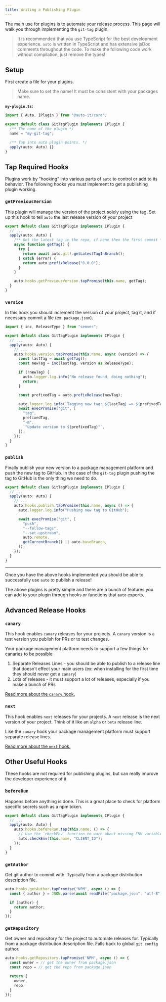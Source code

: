 ```yaml
---
title: Writing a Publishing Plugin
---
```


The main use for plugins is to automate your release process.
This page will walk you through implementing the `git-tag` plugin.

> It is recommended that you use TypeScript for the best development experience.
> `auto` is written in TypeScript and has extensive jsDoc comments throughout the code.
> To make the following code work without compilation, just remove the types!

## Setup

First create a file for your plugins.

> Make sure to set the name! It must be consistent with your packages name.

**`my-plugin.ts`:**

```ts
import { Auto, IPlugin } from "@auto-it/core";

export default class GitTagPlugin implements IPlugin {
  /** The name of the plugin */
  name = "my-git-tag";

  /** Tap into auto plugin points. */
  apply(auto: Auto) {}
}
```

## Tap Required Hooks

Plugins work by "hooking" into various parts of `auto` to control or add to its behavior.
The following hooks you must implement to get a publishing plugin working.

### `getPreviousVersion`

This plugin will manage the version of the project solely using the tag.
Set up this hook to tell `auto` the last release version of your project

```ts
export default class GitTagPlugin implements IPlugin {
  // ...
  apply(auto: Auto) {
    /** Get the latest tag in the repo, if none then the first commit */
    async function getTag() {
      try {
        return await auto.git!.getLatestTagInBranch();
      } catch (error) {
        return auto.prefixRelease("0.0.0");
      }
    }

    auto.hooks.getPreviousVersion.tapPromise(this.name, getTag);
  }
}
```

### `version`

In this hook you should increment the version of your project, tag it, and if necessary commit a file (ex: `package.json`).

```ts
import { inc, ReleaseType } from "semver";

export default class GitTagPlugin implements IPlugin {
  // ...
  apply(auto: Auto) {
    // ...
    auto.hooks.version.tapPromise(this.name, async (version) => {
      const lastTag = await getTag();
      const newTag = inc(lastTag, version as ReleaseType);

      if (!newTag) {
        auto.logger.log.info("No release found, doing nothing");
        return;
      }

      const prefixedTag = auto.prefixRelease(newTag);

      auto.logger.log.info(`Tagging new tag: ${lastTag} => ${prefixedTag}`);
      await execPromise("git", [
        "tag",
        prefixedTag,
        "-m",
        `"Update version to ${prefixedTag}"`,
      ]);
    });
  }
}
```

### `publish`

Finally publish your new version to a package management platform and push the new tag to GitHub.
In the case of the `git-tag` plugin pushing the tag to GitHub is the only thing we need to do.

```ts
export default class GitTagPlugin implements IPlugin {
  // ...
  apply(auto: Auto) {
    // ...
    auto.hooks.publish.tapPromise(this.name, async () => {
      auto.logger.log.info("Pushing new tag to GitHub");

      await execPromise("git", [
        "push",
        "--follow-tags",
        "--set-upstream",
        auto.remote,
        getCurrentBranch() || auto.baseBranch,
      ]);
    });
  }
}
```

---

Once you have the above hooks implemented you should be able to successfully use `auto` to publish a release!

The above plugins is pretty simple and there are a bunch of features you can add to your plugin through hooks or functions that `auto` exports.

## Advanced Release Hooks

### `canary`

This hook enables `canary` releases for your projects.
A `canary` version is a test version you publish for PRs or to test changes.

Your package management platform needs to support a few things for canaries to be possible

1. Separate Releases Lines - you should be able to publish to a release line that doesn't effect your main users (ex: when installing for the first time they should never get a `canary`)
2. Lots of releases - it must support a lot of releases, especially if you make a bunch of PRs

[Read more about the `canary` hook.](./release-lifecycle-hooks.md#canary)

### `next`

This hook enables `next` releases for your projects.
A `next` release is the next version of your project.
Think of it like an `alpha` or `beta` release line.

Like the `canary` hook your package management platform must support separate release lines.

[Read more about the `next` hook.](./release-lifecycle-hooks.md#next)

## Other Useful Hooks

These hooks are not required for publishing plugins, but can really improve the developer experience of it.

### `beforeRun`

Happens before anything is done.
This is a great place to check for platform specific secrets such as a npm token.

```ts
export default class GitTagPlugin implements IPlugin {
  // ...
  apply(auto: Auto) {
    auto.hooks.beforeRun.tap(this.name, () => {
      // Use the `checkEnv` function to warn about missing ENV variables
      auto.checkEnv(this.name, "CLIENT_ID");
    });
  }
}
```

### `getAuthor`

Get git author to commit with.
Typically from a package distribution description file.

```ts
auto.hooks.getAuthor.tapPromise("NPM", async () => {
  const { author } = JSON.parse(await readFile("package.json", "utf-8"));

  if (author) {
    return author;
  }
});
```

### `getRepository`

Get owner and repository for the project to automate releases for.
Typically from a package distribution description file.
Falls back to global `git config` author.

```ts
auto.hooks.getRepository.tapPromise('NPM', async () => {
  const owner = // get the owner from package.json
  const repo = // get the repo from package.json

  return {
    owner,
    repo
  }
});
```
